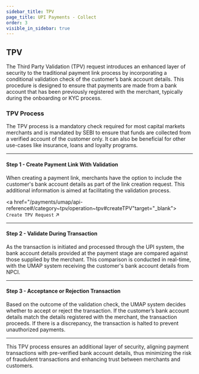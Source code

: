 ```yaml
---
sidebar_title: TPV
page_title: UPI Payments - Collect
order: 3
visible_in_sidebar: true
---
```


## TPV

The Third Party Validation (TPV) request introduces an enhanced layer of security to the traditional payment link process by incorporating a conditional validation check of the customer’s bank account details. This procedure is designed to ensure that payments are made from a bank account that has been previously registered with the merchant, typically during the onboarding or KYC process.

### TPV Process
The TPV process is a mandatory check required for most capital markets merchants and is mandated by SEBI to ensure that funds are collected from a verified account of the customer only. It can also be beneficial for other use-cases like insurance, loans and loyalty programs.

<hr class="primary" />

#### Step 1 - Create Payment Link With Validation
When creating a payment link, merchants have the option to include the customer's bank account details as part of the link creation request. This additional information is aimed at facilitating the validation process.

<a href="/payments/umap/api-reference#/category~tpv/operation~tpv#createTPV"target="_blank">
    <code>Create TPV Request</code> ↗
</a>

<hr class="primary" />

#### Step 2 - Validate During Transaction
As the transaction is initiated and processed through the UPI system, the bank account details provided at the payment stage are compared against those supplied by the merchant. This comparison is conducted in real-time, with the UMAP system receiving the customer's bank account details from NPCI.

<hr class="primary" />

#### Step 3 - Acceptance or Rejection Transaction
Based on the outcome of the validation check, the UMAP system decides whether to accept or reject the transaction. If the customer’s bank account details match the details registered with the merchant, the transaction proceeds. If there is a discrepancy, the transaction is halted to prevent unauthorized payments.

<hr class="primary" />

This TPV process ensures an additional layer of security, aligning payment transactions with pre-verified bank account details, thus minimizing the risk of fraudulent transactions and enhancing trust between merchants and customers.
